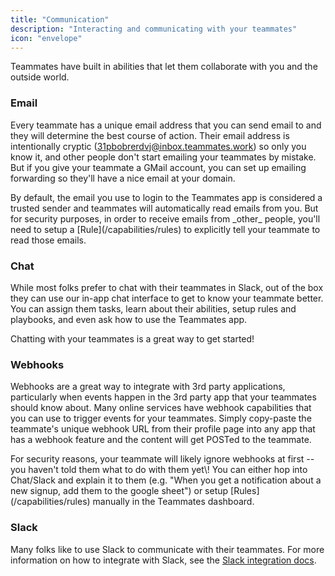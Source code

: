 ```yaml
---
title: "Communication"
description: "Interacting and communicating with your teammates"
icon: "envelope"
---
```


Teammates have built in abilities that let them collaborate with you and the outside world.

### Email

Every teammate has a unique email address that you can send email to and they will determine the best course of action. Their email address is intentionally cryptic (31pbobrerdvj@inbox.teammates.work) so only you know it, and other people don't start emailing your teammates by mistake. 
But if you give your teammate a GMail account, you can set up emailing forwarding so they'll have a nice email at your domain.

<Note>
By default, the email you use to login to the Teammates app is considered a trusted sender and teammates will automatically read emails from you. But for security purposes, in order to receive emails from _other_ people, you'll need to setup a [Rule](/capabilities/rules) to explicitly tell your teammate to read those emails.
</Note>

### Chat

While most folks prefer to chat with their teammates in Slack, out of the box they can use our in-app chat interface to get to know your teammate better. 
You can assign them tasks, learn about their abilities, setup rules and playbooks, and even ask how to use the Teammates app.

Chatting with your teammates is a great way to get started\!

### Webhooks

Webhooks are a great way to integrate with 3rd party applications, particularly when events happen in the 3rd party app that your teammates should know about. 
Many online services have webhook capabilities that you can use to trigger events for your teammates. Simply copy-paste the teammate's unique webhook URL from their profile page into any app that has a webhook feature and the content will get POSTed to the teammate.

<Note>
For security reasons, your teammate will likely ignore webhooks at first -- you haven't told them what to do with them yet\! You can either hop into Chat/Slack and explain it to them (e.g. "When you get a notification about a new signup, add them to the google sheet") or setup [Rules](/capabilities/rules) manually in the Teammates dashboard.
</Note>

### Slack

Many folks like to use Slack to communicate with their teammates. For more information on how to integrate with Slack, see the [Slack integration docs](/capabilities/slack).
